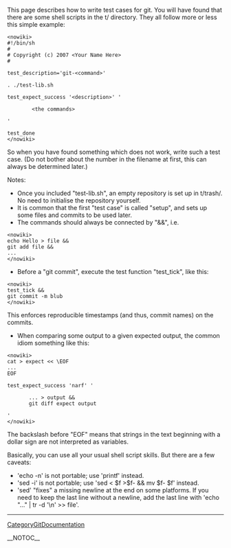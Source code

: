 This page describes how to write test cases for git.  You will have found that there are some shell scripts in the t/ directory.  They all follow more or less this simple example:

<pre><nowiki>
#!/bin/sh
#
# Copyright (c) 2007 <Your Name Here>
#

test_description='git-<command>'

. ./test-lib.sh

test_expect_success '<description>' '

        <the commands>

'

test_done
</nowiki></pre>

So when you have found something which does not work, write such a test case.  (Do not bother about the number in the filename at first, this can always be determined later.)

Notes:
* Once you included "test-lib.sh", an empty repository is set up in t/trash/.  No need to initialise the repository yourself.
* It is common that the first "test case" is called "setup", and sets up some files and commits to be used later.
* The commands should always be connected by "&&", i.e.
<pre><nowiki>
echo Hello > file &&
git add file &&
...
</nowiki></pre>
* Before a "git commit", execute the test function "test_tick", like this:
<pre><nowiki>
test_tick &&
git commit -m blub
</nowiki></pre>
This enforces reproducible timestamps (and thus, commit names) on the commits.
* When comparing some output to a given expected output, the common idiom something like this:
<pre><nowiki>
cat > expect << \EOF
...
EOF

test_expect_success 'narf' '

       ... > output &&
       git diff expect output

'
</nowiki></pre>
The backslash before "EOF" means that strings in the text beginning with a dollar sign are not interpreted as variables.

Basically, you can use all your usual shell script skills.  But there are a few caveats:
* 'echo -n' is not portable; use 'printf' instead.
* 'sed -i' is not portable; use 'sed < $f >$f- && mv $f- $f' instead.
* 'sed' "fixes" a missing newline at the end on some platforms.  If you need to keep the last line without a newline, add the last line with 'echo "..." | tr -d '\n' >> file'.

----
[[CategoryGitDocumentation]]

__NOTOC__